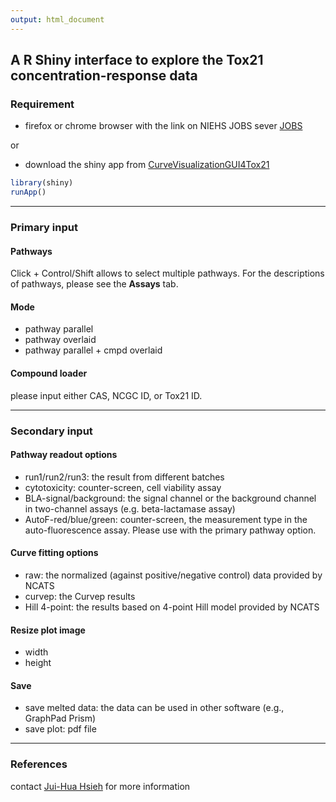 ```yaml
---
output: html_document
---
```


## A R Shiny interface to explore the Tox21 concentration-response data

### Requirement

* firefox or chrome browser with the link on NIEHS JOBS sever [JOBS](http://jobs.niehs.nih.gov:3838/myapps/curves/)

or

* download the shiny app from [CurveVisualizationGUI4Tox21](https://github.com/moggces/CurveVisualizationGUI4Tox21)
```r
library(shiny)
runApp()
```

***
### Primary input

#### Pathways

Click + Control/Shift allows to select multiple pathways. For the descriptions of pathways, please see the **Assays** tab. 

#### Mode

  * pathway parallel
  * pathway overlaid
  * pathway parallel + cmpd overlaid

#### Compound loader

please input either CAS, NCGC ID, or Tox21 ID.


***


### Secondary input

#### Pathway readout options

  * run1/run2/run3: the result from different batches
  * cytotoxicity: counter-screen, cell viability assay
  * BLA-signal/background: the signal channel or the background channel in two-channel assays (e.g. beta-lactamase assay)
  * AutoF-red/blue/green: counter-screen, the measurement type in the auto-fluorescence assay. Please use with the primary pathway option. 
  
#### Curve fitting options

  * raw: the normalized (against positive/negative control) data provided by NCATS
  * curvep: the Curvep results
  * Hill 4-point: the results based on 4-point Hill model provided by NCATS
  
#### Resize plot image

  * width
  * height
  
#### Save

  * save melted data: the data can be used in other software (e.g., GraphPad Prism)
  * save plot: pdf file


***

### References

contact [Jui-Hua Hsieh](mailto:juihua.hsieh@gmail.com) for more information 


